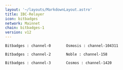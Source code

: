 ```yaml
---
layout: '~/layouts/MarkdownLayout.astro'
title: IBC-Relayer
icon: bitbadges
network: Mainnet
chain: bitbadges-1
version: v12 
---
```

```
Bitbadges : channel-0       Osmosis : channel-104311
```
```
Bitbadges : channel-2       Noble : channel-158
```
```
Bitbadges : channel-3       Cosmos : channel-1420
```
